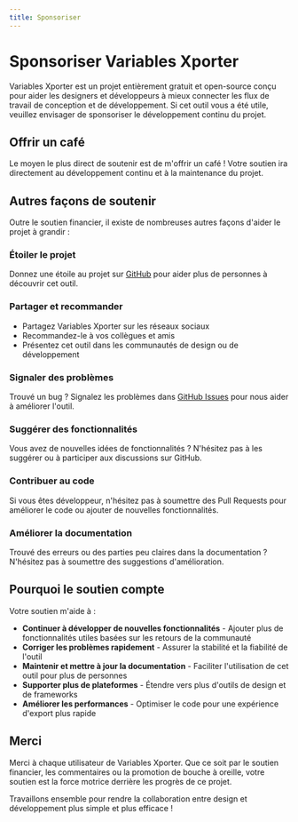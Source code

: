 ```yaml
---
title: Sponsoriser
---
```



# Sponsoriser Variables Xporter

Variables Xporter est un projet entièrement gratuit et open-source conçu pour aider les designers et développeurs à mieux connecter les flux de travail de conception et de développement. Si cet outil vous a été utile, veuillez envisager de sponsoriser le développement continu du projet.

## Offrir un café

Le moyen le plus direct de soutenir est de m'offrir un café ! Votre soutien ira directement au développement continu et à la maintenance du projet.

<div className="flex justify-center my-8">
  <BuyMeACoffee />
</div>

## Autres façons de soutenir

Outre le soutien financier, il existe de nombreuses autres façons d'aider le projet à grandir :

### Étoiler le projet

Donnez une étoile au projet sur [GitHub](https://github.com/Kinsey-LKJ/variables-xporter) pour aider plus de personnes à découvrir cet outil.

### Partager et recommander

- Partagez Variables Xporter sur les réseaux sociaux
- Recommandez-le à vos collègues et amis
- Présentez cet outil dans les communautés de design ou de développement

### Signaler des problèmes

Trouvé un bug ? Signalez les problèmes dans [GitHub Issues](https://github.com/Kinsey-LKJ/variables-xporter/issues) pour nous aider à améliorer l'outil.

### Suggérer des fonctionnalités

Vous avez de nouvelles idées de fonctionnalités ? N'hésitez pas à les suggérer ou à participer aux discussions sur GitHub.

### Contribuer au code

Si vous êtes développeur, n'hésitez pas à soumettre des Pull Requests pour améliorer le code ou ajouter de nouvelles fonctionnalités.

### Améliorer la documentation

Trouvé des erreurs ou des parties peu claires dans la documentation ? N'hésitez pas à soumettre des suggestions d'amélioration.

## Pourquoi le soutien compte

Votre soutien m'aide à :

- **Continuer à développer de nouvelles fonctionnalités** - Ajouter plus de fonctionnalités utiles basées sur les retours de la communauté
- **Corriger les problèmes rapidement** - Assurer la stabilité et la fiabilité de l'outil
- **Maintenir et mettre à jour la documentation** - Faciliter l'utilisation de cet outil pour plus de personnes
- **Supporter plus de plateformes** - Étendre vers plus d'outils de design et de frameworks
- **Améliorer les performances** - Optimiser le code pour une expérience d'export plus rapide

## Merci

Merci à chaque utilisateur de Variables Xporter. Que ce soit par le soutien financier, les commentaires ou la promotion de bouche à oreille, votre soutien est la force motrice derrière les progrès de ce projet.

Travaillons ensemble pour rendre la collaboration entre design et développement plus simple et plus efficace ! 